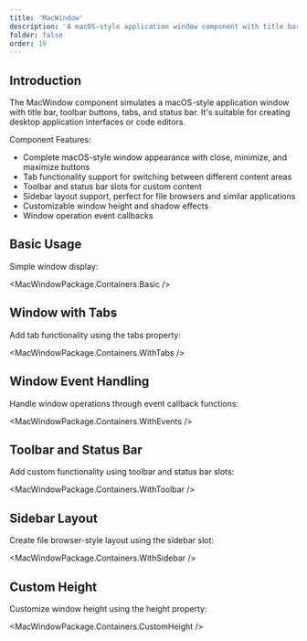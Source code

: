 ```yaml
---
title: 'MacWindow'
description: 'A macOS-style application window component with title bar, toolbar buttons, tabs, and status bar, suitable for creating desktop application interfaces'
folder: false
order: 19
---
```



## Introduction

The MacWindow component simulates a macOS-style application window with title bar, toolbar buttons, tabs, and status bar. It's suitable for creating desktop application interfaces or code editors.

Component Features:

- Complete macOS-style window appearance with close, minimize, and maximize buttons
- Tab functionality support for switching between different content areas
- Toolbar and status bar slots for custom content
- Sidebar layout support, perfect for file browsers and similar applications
- Customizable window height and shadow effects
- Window operation event callbacks

## Basic Usage

Simple window display:

<MacWindowPackage.Containers.Basic />

## Window with Tabs

Add tab functionality using the tabs property:

<MacWindowPackage.Containers.WithTabs />

## Window Event Handling

Handle window operations through event callback functions:

<MacWindowPackage.Containers.WithEvents />

## Toolbar and Status Bar

Add custom functionality using toolbar and status bar slots:

<MacWindowPackage.Containers.WithToolbar />

## Sidebar Layout

Create file browser-style layout using the sidebar slot:

<MacWindowPackage.Containers.WithSidebar />

## Custom Height

Customize window height using the height property:

<MacWindowPackage.Containers.CustomHeight /> 
